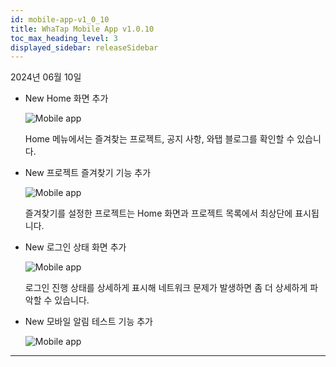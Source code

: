 ```yaml
---
id: mobile-app-v1_0_10
title: WhaTap Mobile App v1.0.10
toc_max_heading_level: 3
displayed_sidebar: releaseSidebar
---
```


2024년 06월 10일

- <Status>New</Status> <UI>Home</UI> 화면 추가

  ![Mobile app](/img/release/release-mobile-app-add-home.png)

  <UI>Home</UI> 메뉴에서는 즐겨찾는 프로젝트, 공지 사항, 와탭 블로그를 확인할 수 있습니다.

- <Status>New</Status> 프로젝트 즐겨찾기 기능 추가

  ![Mobile app](/img/release/release-mobile-app-favorite.png)

  즐겨찾기를 설정한 프로젝트는 <UI>Home</UI> 화면과 프로젝트 목록에서 최상단에 표시됩니다.

- <Status>New</Status> 로그인 상태 화면 추가

  ![Mobile app](/img/release/release-mobile-app-logining.png)

  로그인 진행 상태를 상세하게 표시해 네트워크 문제가 발생하면 좀 더 상세하게 파악할 수 있습니다.

- <Status>New</Status> 모바일 알림 테스트 기능 추가

  ![Mobile app](/img/release/release-mobile-app-test-alert.png)

---


<Downloadapp />